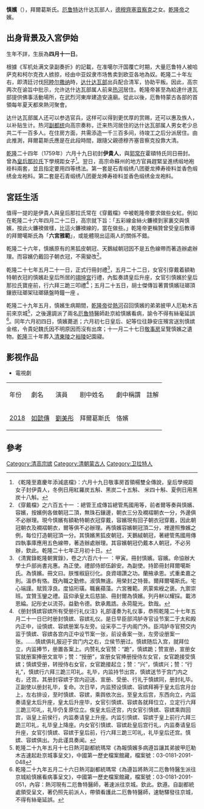 {{copyedit|time=2012-08-15T07:01:10+00:00}}

'''慎嬪'''（{{bd|18世纪|？|1765年|catIdx=B}}），拜爾葛斯氏。[[厄鲁特|厄鲁特]]达什达瓦部人，[[德穆齊塞音察克|德穆齊塞音察克]]之女。[[乾隆帝|乾隆帝]]之嬪。

==出身背景及入宮伊始==

生年不詳，生辰為'''四月十一日'''。

根據《军机处满文录副奏折》的記載，在准噶尔汗国覆亡时期，大量厄鲁特人被哈萨克和柯尔克孜人掳掠，经由中亚奴隶市场售卖到欧亚各地為奴。乾隆二十年左右，即清廷讨伐[[準噶爾之役|阿睦尔撒纳]]時，[[瓦剌|达什达瓦部]]出兵配合清军，协助平叛。因此，高宗两次在谕旨中批示，允许达什达瓦部属人前来[[熱河省_(滿洲國)|热河]]居住。乾隆帝甚至為給達什達瓦部提供佛事活動場所，在武烈河東岸建造安遠廟。從此以後，厄魯特蒙古各部的首領每年夏天都來熱河聚會。

达什达瓦部属人还可以参选官兵，这样可以得到更优厚的赏赐，还可以惠及族人，以补贴生计。热河[[都統|副都统]]向高宗奏称，迁来热河居住的达什达瓦部属人男女老少总共二千一百多人。在住房方面，共需添造一千三百多间，待竣工之后分派居住。由此推測，拜爾葛斯氏應是在此段時間，跟隨父親德穆齐塞音察克投靠大清。

[[乾隆|乾隆]]二十四年（1759年）六月十九日初封'''伊貴人'''，與[[恂嬪|郭常在]]霍碩特氏同日冊封。曾為[[清高宗继皇后|皇后那拉氏]]下學規距女子<ref>《乾隆至嘉慶年添減底檔》：六月十九日敬事房首領楊雙全傳說，皇后學規距女子封伊貴人，冬例日用紅羅炭五斛、黑炭二十五斛、 米四十斛、夏例日用黑炭十八斛。</ref>。翌日，高宗命蘇州的地方官員趕緊呈進绣缎地袍褂料兩套，並且指定要用四等绣法。第一套是石青缎绣八团夔龙捧寿褂料並香色缎绣金龙袍料。第二套是石青缎绣八团夔龙捧寿褂料並香色缎绣金龙袍料。

==宮廷生活==

值得一提的是伊貴人與皇后那拉氏常在《穿戴檔》中被乾隆帝要求做些女紅。例如在乾隆二十六年四月二十二日，高宗就下旨：「五彩線金絲火鐮襖到家裏交與慎嬪，按此火鐮襖做樣，比這火鐮襖線的，當在做些。」乾隆帝更稱贊曾受皇后教導的拜爾噶斯氏為「'''六宮雅範'''」，或能體現出這兩人的關係不錯。

乾隆二十六年，慎嬪原有的黑狐皮朝冠、天鵝絨朝冠因不是五色線帶而著造辦處辦理。而容嬪仍戴回子朝衣冠，不需變改<ref>《穿戴檔》之六百五十一 ：總管王成傳旨總管馬國用等，前者爾等奏與慎嬪、容嬪，按嬪例各做朝冠二頂，無珠石鑲邊，朝衣三分及襉褶朝衣一分，外邊俱不必辦理。現今慎嬪有額勒特朝衣冠穿戴，容嬪現有回子朝衣冠穿戴，因此朝冠朝衣及襉褶朝衣，爾等俱不必辦理。再慎嬪容嬪朝冠頂二分，裡邊照豫嬪之例，每位打造朝冠頂一分。其慎嬪黑狐皮朝冠，天鵝絨朝冠，著總管馬國用傳四執事庫應用五色線帶，著造辦處辦理。其容嬪朝冠仍戴本人朝冠，不必另辦，欽此。乾隆二十七年正月初十日。</ref>。

乾隆二十七年五月二十一日，正式行冊封禮<ref>《清實錄乾隆朝實錄》，卷之六百六十一 ：甲寅。冊封慎嬪。容嬪。命協辦大學士戶部尚書兆惠。為正使。禮部侍郎伍齡安。為副使。持節冊封拜爾噶斯氏。為慎嬪。冊文曰。朕惟椒庭衍化。良資翊讚之功。蘭掖承恩。式重柔嘉之則。溫恭有恪。既內職之勤修。淑慎無違。用榮封之特晉。爾拜爾噶斯氏。宅心端謹。賦質淳良。度協珩璜。職襄蘋藻。六宮雅範。夙蒙紫綬之褒。九禦崇班。宜贊玉鑾之禮。茲仰承皇太后慈諭、冊封爾為慎嬪。列丹軿以耀採。載沛恩綸。記彤史以流芬。益勤令德。欽承鳳誥。永荷龍光。欽哉。</ref>，五月二十二日，女官引穿戴着額勒特朝衣冠的慎嬪赴皇后所居的[[翊坤宮|翊坤宮]]行禮，內監奏請皇后升座，女官引慎嬪於皇后那拉氏寶座前，行六拜三跪三叩禮<ref>《册封慎嫔容嫔所有受册行礼仪注》礼部谨奏为礼仪事，恭照乾隆二十七年五月二十一日巳时册封慎嫔、容嫔礼仪。是日早臣部鸿胪寺官设节案二于太和殿内正中，设慎嫔、容嫔册案与左旁。设采亭二于内阁门外。臣鸿胪寺官预交内监于慎嫔、容嫔各宫内正中设节案一张，前设香案一张，左旁设册案一张。......慎嫔俱礼服迎于宫门内之右，立侯节册过。慎嫔随后入宫，就拜位立，内监捧节，册置各案上。内赞礼女官赞：“跪”，慎嫔跪；赞宣册，宣册女官就册案捧册文宣毕；赞：“授册”，宣册女官捧册授侍左女官，女官跪接受慎嫔；慎嫔受册，转授侍右女官，女官跪接起立；赞：“兴”，慎嫔兴；赞：“行礼”，慎嫔行六拜三跪三叩礼。礼毕，内监持节出宫，慎嫔送节于宫门内之右，还宫。其册封容嫔于宫内迎送、宣册、受册、行礼于慎嫔同，册封礼毕。正副使以册封礼毕，复命。次日早，内监预设慎嫔、容嫔拜褥于皇太后宫月台上，左右排设，至时慎嫔、容嫔，乘舆依次出，至皇太后宫，东西向立，内监奏请皇太后升座，皇太后升座毕，女官引慎嫔、容嫔各就拜位立，立定行六拜三跪三叩礼，礼毕仍复原位立。俟皇太后还宫，内女官引慎嫔、容嫔乘舆回宫，诣皇上前侯行，内监奏请皇上升座。内监引慎嫔、容嫔于皇上前行六拜三跪三叩礼，礼毕皇上降座。内女官引慎嫔、容嫔赴皇后宫行礼，内监奏请皇后升座，女官引慎嫔、容嫔于皇后前，行六拜三跪三叩礼，礼毕皇后还宫。慎嫔、容嫔俱出。为此谨具奏闻。</ref>；五月二十五日，胡士傑傳旨著賞慎嬪琺瑯頂鑲嵌琺瑯架琺瑯錶盤時鐘一座 。

乾隆二十九年五月，慎嬪生病期間，[[乾隆帝|乾隆帝]]從[[熱河道|熱河]]召回慎嬪的弟弟披甲人厄勒木吉前來京城<ref> 乾隆二十九年五月十七日熱河副都統瑪常《為報慎嬪多病遵旨讓其弟披甲厄勒木吉速起赴京城事呈文》，中國第一歷史檔案館藏，檔案號：03-0181-2091-048</ref>，之後還調派了兩名[[厄魯特|厄魯特]]醫師赴京給慎嬪看病，諭令不得有絲毫延誤<ref> 乾隆二十九年五月二十六日熱河副都統瑪常《為遵旨將熱河二厄魯特醫生派往京城給慎嬪看病事呈文》，中國第一歷史檔案館藏，檔案號：03-0181-2091-051，內容：熱河現有二厄魯特醫師，著速派往京城。欽此。欽遵。自副都統處領受呈文，著仍照先前派人，帶領看護此二厄魯特醫師，速馳驛發往京城，不得有絲毫延誤。</ref>。​同年六月初四日，慎嬪薨逝；六月初七日皇后、妃等位往静安庄殯宮送別慎嫔金棺，令貴妃魏氏因不明原因而沒有出席；十一月二十七日[[敬事房|敬事房]]呈覽慎嬪之遺物。[[乾隆|乾隆]]三十年葬入[[清東陵|清東陵]]之[[清裕陵|裕陵]]妃園寢。

==影视作品==
*電視劇
{| class="wikitable"
|-  style="background:cornflowerblue; color:white; text-align:center;"
|年份
|劇名
|演員
|剧中姓名
|劇中稱謂
|註解
|-
|[[中国大陆电视剧列表_(2018年)|2018]]||[[如懿傳|如懿傳]]||[[劉美彤|劉美彤]]||拜爾葛斯氏||恪嬪||
|}

==參考==
{{reflist|2}}
{{清高宗皇室}}
{{DEFAULTSORT:N}}
[[Category:清高宗嫔|Category:清高宗嫔]]
[[Category:清朝蒙古人|Category:清朝蒙古人]]
[[Category:卫拉特人|Category:卫拉特人]]